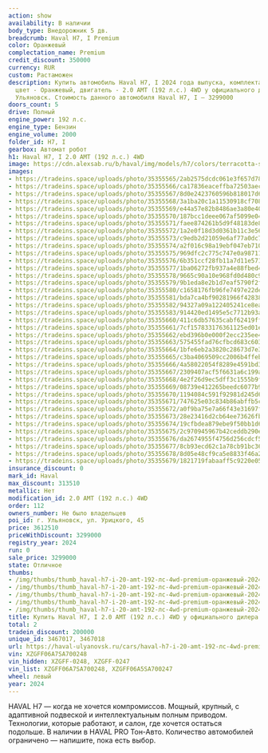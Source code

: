 ```yaml
---
action: show
availability: В наличии
body_type: Внедорожник 5 дв.
breadcrumb: Haval H7, I Premium
color: Оранжевый
complectation_name: Premium
credit_discount: 350000
currency: RUR
custom: Растаможен
description: Купить автомобиль Haval H7, I 2024 года выпуска, комплектация Premium,
  цвет - Оранжевый, двигатель - 2.0 AMT (192 л.с.) 4WD у официального дилера в г.
  Ульяновск. Стоимость данного автомобиля Haval H7, I – 3299000
doors_count: 5
drive: Полный
engine_power: 192 л.с.
engine_type: Бензин
engine_volume: 2000
folder_id: H7, I
gearbox: Автомат робот
h1: Haval H7, I 2.0 AMT (192 л.с.) 4WD
image: https://cdn.alexsab.ru/b/haval/img/models/h7/colors/terracotta-sapphire.webp
images:
- https://tradeins.space/uploads/photo/35355565/2ab2575dcdc061e3f657d787f3f84e17.jpg
- https://tradeins.space/uploads/photo/35355566/ca17836eaceffba72503aec9d3db5d9a.jpg
- https://tradeins.space/uploads/photo/35355567/8d0e2423760596b818017d6b0bec48df.jpg
- https://tradeins.space/uploads/photo/35355568/3a1ba20c1a11530918cf708825ae5fd6.jpg
- https://tradeins.space/uploads/photo/35355569/e44a57e82b8486ae3a80e40fb8265c99.jpg
- https://tradeins.space/uploads/photo/35355570/187bcc1deee067af5099e043e6e7592d.jpg
- https://tradeins.space/uploads/photo/35355571/faee874261b5d9f48183de89b03b5688.jpg
- https://tradeins.space/uploads/photo/35355572/1a2e0f18d3d0361b11c3e564c740c7d7.jpg
- https://tradeins.space/uploads/photo/35355573/c9edb2d21059e6af77a0dc740812e5ed.jpg
- https://tradeins.space/uploads/photo/35355574/a2f016c98a19ebf047eb71082e1e7f42.jpg
- https://tradeins.space/uploads/photo/35355575/969dfc2c775c747e0a987114fb45615f.jpg
- https://tradeins.space/uploads/photo/35355576/6b351ccf28fb11a7d11e571d8c5b5713.jpg
- https://tradeins.space/uploads/photo/35355577/1ba06272fb937a4e88fbed4fbccfe170.jpg
- https://tradeins.space/uploads/photo/35355578/9665c90a10e968fd0d480c941ed54cf9.jpg
- https://tradeins.space/uploads/photo/35355579/9b1eda8e2b1d7eaf5790f2f7f326865f.jpg
- https://tradeins.space/uploads/photo/35355580/c1658176fb96fe7497e22de26f4aac7a.jpg
- https://tradeins.space/uploads/photo/35355581/bda7ca4bf90281966f42838b4bd0b849.jpg
- https://tradeins.space/uploads/photo/35355582/94327a09a122405241ce8ea2a9f26cb0.jpg
- https://tradeins.space/uploads/photo/35355583/914420ed1495e5c7712b93a4ee7fdc41.jpg
- https://tradeins.space/uploads/photo/35355660/411c6db57635cabf62419ffbb71913dd.jpg
- https://tradeins.space/uploads/photo/35355661/7cf157833176361125ed01ec2ef2089b.jpg
- https://tradeins.space/uploads/photo/35355662/ebd396b0e000f2ecc235ee4c7244a3f3.jpg
- https://tradeins.space/uploads/photo/35355663/575455fad76cfbcd683c603c4312f972.jpg
- https://tradeins.space/uploads/photo/35355664/1bfe6eb2a3820c28673d7e360c5cb6ea.jpg
- https://tradeins.space/uploads/photo/35355665/c3ba4069509cc2006b4ffebe49fdf1d4.jpg
- https://tradeins.space/uploads/photo/35355666/4a58022054f8289e4591bd3ea61464c9.jpg
- https://tradeins.space/uploads/photo/35355667/2309407acf5f6631a6c199a99c376784.jpg
- https://tradeins.space/uploads/photo/35355668/4e2f26d9ec5dff3c1555b9fb11b41860.jpg
- https://tradeins.space/uploads/photo/35355669/08739e412265beedc6077b9a3a03afe3.jpg
- https://tradeins.space/uploads/photo/35355670/1194084c591f92981d245d63d44859e2.jpg
- https://tradeins.space/uploads/photo/35355671/747625e03c834b86abffb5c160a7d2ab.jpg
- https://tradeins.space/uploads/photo/35355672/a0f9ba75e7a66f43e31697f4ae62e276.jpg
- https://tradeins.space/uploads/photo/35355673/28e23416d2cb64ee73626fb10b79613e.jpg
- https://tradeins.space/uploads/photo/35355674/19cfbdea879ebe9f50bb1d64cb94cd5c.jpg
- https://tradeins.space/uploads/photo/35355675/2c970945967b42ceddb290e6efec573f.jpg
- https://tradeins.space/uploads/photo/35355676/da2674955f4756d256cdcf5f171493ce.jpg
- https://tradeins.space/uploads/photo/35355677/8cb93ecd62c1a78cb91bc36ead64d7d6.jpg
- https://tradeins.space/uploads/photo/35355678/8d05e48cf9ca5e8833f46a2a6a66a653.jpg
- https://tradeins.space/uploads/photo/35355679/1821719fabaaff5c9220e057f1c894c9.jpg
insurance_discount: 0
mark_id: Haval
max_discount: 313510
metallic: Нет
modification_id: 2.0 AMT (192 л.с.) 4WD
order: 112
owners_number: Не было владельцев
poi_id: г. Ульяновск, ул. Урицкого, 45
price: 3612510
priceWithDiscount: 3299000
registry_year: 2024
run: 0
sale_price: 3299000
state: Отличное
thumbs:
- /img/thumbs/thumb_haval-h7-i-20-amt-192-лс-4wd-premium-оранжевый-2024_84e17_0.webp
- /img/thumbs/thumb_haval-h7-i-20-amt-192-лс-4wd-premium-оранжевый-2024_b5d9a_1.webp
- /img/thumbs/thumb_haval-h7-i-20-amt-192-лс-4wd-premium-оранжевый-2024_c48df_2.webp
- /img/thumbs/thumb_haval-h7-i-20-amt-192-лс-4wd-premium-оранжевый-2024_e5fd6_3.webp
- /img/thumbs/thumb_haval-h7-i-20-amt-192-лс-4wd-premium-оранжевый-2024_65c99_4.webp
title: Купить Haval H7, I 2.0 AMT (192 л.с.) 4WD у официального дилера в Ульяновске
total: 2
tradein_discount: 200000
unique_id: 3467017, 3467018
url: https://haval-ulyanovsk.ru/cars/haval-h7-i-20-amt-192-лс-4wd-premium-оранжевый-2024/
vin: XZGFF06A7SA700248
vin_hidden: XZGFF-0248, XZGFF-0247
vin_list: XZGFF06A7SA700248, XZGFF06A5SA700247
wheel: левый
year: 2024
---
```

HAVAL H7 — когда не хочется компромиссов. Мощный, крупный, с адаптивной подвеской и интеллектуальным полным приводом. Технологии, которые работают, и салон, где хочется остаться подольше. В наличии в HAVAL PRO Тон-Авто. Количество автомобилей ограничено — напишите, пока есть выбор.
